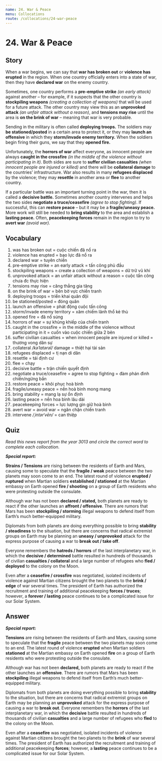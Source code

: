 ```yaml
---
name: 24. War & Peace
menu: Collocations
route: /collocations/24-war-peace
---
```


# 24. War & Peace

## Story

When a war begins, we can say that **war has broken out** or **violence has erupted** in the region. When one country officially enters into a state of war, then they have **declared war** on the enemy country.

Sometimes, one country performs a **pre-emptive strike** _(an early attack)_ against another – for example, if it suspects that the other country is **stockpiling weapons** _(creating a collection of weapons)_ that will be used for a future attack. The other country may view this as an **unprovoked attack** _(an unfair attack without a reason)_, and **tensions may rise** until the area is **on the brink of war** – meaning that war is very probable.

Sending in the military is often called **deploying troops.** The soldiers may **be stationed/posted** in a certain area to protect it, or they may **launch an offensive** in which they **storm/invade enemy territory.** When the soldiers begin firing their guns, we say that they **opened fire.**

Unfortunately, the **horrors of war** affect everyone, as innocent people are always **caught in the crossfire** _(in the middle of the violence without participating in it)_. Both sides are sure to **suffer civilian casualties** _(when innocent people are injured or killed)_ and there will be **collateral damage** to the countries’ infrastructure. War also results in many **refugees displaced** by the violence; they may **resettle** in another area or **flee** to another country.

If a particular battle was an important turning point in the war, then it is called a **decisive battle.** Sometimes another country intervenes and helps the two sides **negotiate a truce/ceasefire** _(agree to stop fighting)_. If successful, this can **restore peace** – but it may be a **fragile/uneasy peace.** More work will still be needed to **bring stability** to the area and establish a **lasting peace.** Often, **peacekeeping forces** remain in the region to try to **avert war** _(avoid war)._

## Vocabulary

1. was has broken out = cuộc chiến đã nổ ra
2. violence has erupted = bạo lực đã nổ ra
3. declared war = tuyên chiến
4. pre-emptive strike = an early attack = tấn công phủ đầu
5. stockpiling weapons = create a collection of weapons = dữ trữ vũ khí
6. unprovoked attack = an unfair attack without a reason = cuộc tấn công chưa đc thực hiện
7. tensions may rise = căng thẳng gia tăng
8. on the brink of war = bên bờ vực chiến tranh
9. deploying troops = triển khai quân đội
10. be stationed/posted = đóng quân
11. launch an offensive = phát động cuộc tấn công
12. storm/invade enemy territory = xâm chiếm lãnh thổ kẻ thù
13. opened fire = đã nổ súng
14. horrors of war = sự khủng khiếp của chiến tranh
15. caught in the crossfire = in the middle of the violence without participating in it = cuốn vào cuộc chiến giữa 2 bên
16. suffer civilian casualties = when innocent people are injured or killed = thương vong dân sự
17. collateral _/kəˈlatərəl/_ damage = thiệt hại tài sản
18. refugees displaced = tị nạn di dân
19. resettle = tái định cư
20. flee = chạy
21. decisive battle = trận chiến quyết định
22. negotiate a truce/ceasefire = agree to stop fighting = đàm phán đình chiến/ngừng bắn
23. restore peace = khôi phục hoà bình
24. fragile/uneasy peace = nền hoà bình mong mang
25. bring stability = mang lạ sự ổn định
26. lasting peace = nền hoa bình lâu dài
27. peacekeeping forces = lực lượng gìn giữ hoà bình
28. avert war = avoid war = ngăn chặn chiến tranh
29. intervene _/ˌintərˈvēn/_ = can thiệp

## Quiz

_Read this news report from the year 3013 and circle the correct word to complete each collocation._

***Special report:***

**Strains / Tensions** are rising between the residents of Earth and Mars, causing some to speculate that the **fragile / weak** peace between the two planets may soon come to an end. The latest round of violence **erupted / ruptured** when Martian soldiers **established / stationed** at the Martian embassy on Earth opened **fire / shooting** on a group of Earth residents who were protesting outside the consulate.

Although war has not been **declared / stated,** both planets are ready to react if the other launches an **affront / offensive**. There are rumors that Mars has been **stockpiling / storming** illegal weapons to defend itself from Earth’s much better-equipped military.

Diplomats from both planets are doing everything possible to bring **stability / steadiness** to the situation, but there are concerns that radical extremist groups on Earth may be planning an **uneasy / unprovoked** attack for the express purpose of causing a war to **break out / take off**.

Everyone remembers the **hatreds / horrors** of the last interplanetary war, in which the **decisive / determined** battle resulted in hundreds of thousands of civilian **casualties / collateral** and a large number of refugees who **fled / deployed** to the colony on the Moon.

Even after a **ceasefire / crossfire** was negotiated, isolated incidents of violence against Martian citizens brought the two planets to the **brink / edge** of war several times. The president of Earth has authorized the recruitment and training of additional peacekeeping **forces / truces**; however, a **forever / lasting** peace continues to be a complicated issue for our Solar System.

## Answer

***Special report:***

**Tensions** are rising between the residents of Earth and Mars, causing some to speculate that the **fragile** peace between the two planets may soon come to an end. The latest round of violence **erupted** when Martian soldiers **stationed** at the Martian embassy on Earth opened **fire** on a group of Earth residents who were protesting outside the consulate.

Although war has not been **declared,** both planets are ready to react if the other launches an **offensive**. There are rumors that Mars has been **stockpiling** illegal weapons to defend itself from Earth’s much better-equipped military.

Diplomats from both planets are doing everything possible to bring **stability** to the situation, but there are concerns that radical extremist groups on Earth may be planning an **unprovoked** attack for the express purpose of causing a war to **break out**.
Everyone remembers the **horrors** of the last interplanetary war, in which the **decisive** battle resulted in hundreds of thousands of civilian **casualties** and a large number of refugees who **fled** to the colony on the Moon.

Even after a **ceasefire** was negotiated, isolated incidents of violence against Martian citizens brought the two planets to the **brink** of war several times. The president of Earth has authorized the recruitment and training of additional peacekeeping **forces**; however, a **lasting** peace continues to be a complicated issue for our Solar System.
